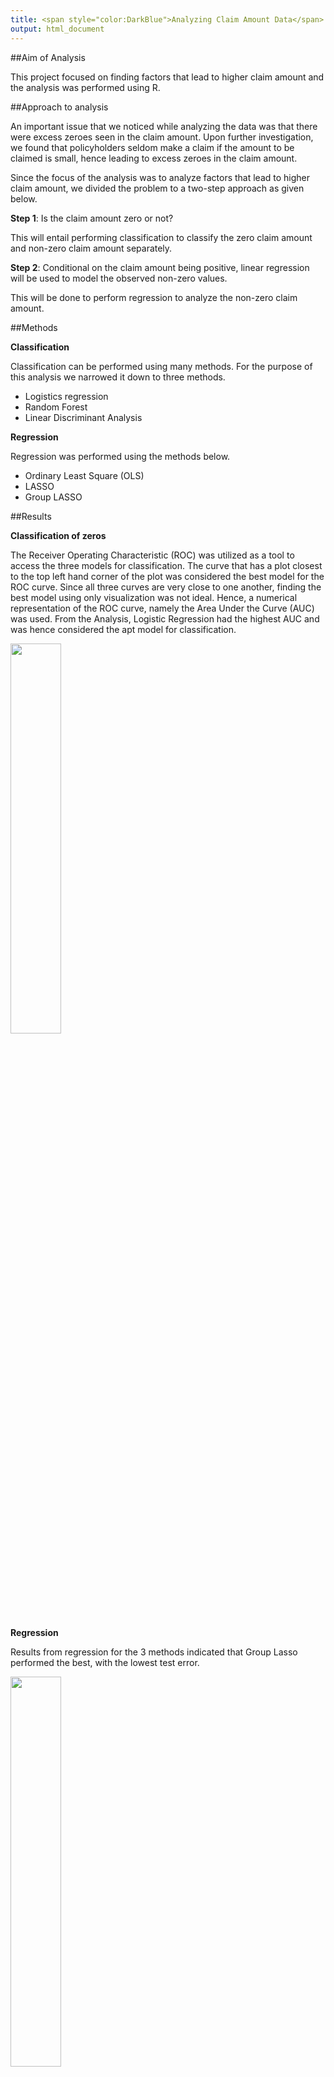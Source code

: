 ```yaml
---
title: <span style="color:DarkBlue">Analyzing Claim Amount Data</span>
output: html_document
---
```


##Aim of Analysis

This project focused on finding factors that lead to higher claim amount and the analysis was performed using R.

##Approach to analysis

An important issue that we noticed while analyzing the data was that there were excess zeroes seen in the claim amount. Upon further investigation, we found that policyholders seldom make a claim if the amount to be claimed is small, hence leading to excess zeroes in the claim amount.
 
Since the focus of the analysis was to analyze factors that lead to higher claim amount, we divided the problem to a two-step approach as given below.

**Step 1**: Is the claim amount zero or not?

This will entail performing classification to classify the zero claim amount and non-zero claim amount separately.

**Step 2**: Conditional on the claim amount being positive, linear regression will be used to model the observed non-zero values.

This will be done to perform regression to analyze the non-zero claim amount.

##Methods

**Classification**

Classification can be performed using many methods. For the purpose of this analysis we narrowed it down to three methods.

- Logistics regression
- Random Forest
- Linear Discriminant Analysis

**Regression**

Regression was performed using the methods below.

- Ordinary Least Square (OLS)
- LASSO
- Group LASSO

##Results

**Classification of zeros**

The Receiver Operating Characteristic (ROC) was utilized as a tool to access the three models for classification. The curve that has a plot closest to the top left hand corner of the plot was considered the best model for the ROC curve. Since all three curves are very close to one another, finding the best model using only visualization was not ideal. Hence, a numerical representation of the ROC curve, namely the Area Under the Curve (AUC) was used. From the Analysis, Logistic Regression had the highest AUC and was hence considered the apt model for classification.

![](/Users/Kanchanah/Documents/STAT 5167/Project/roc.jpg){width=40%}




**Regression**

Results from regression for the 3 methods indicated that Group Lasso performed the best, with the lowest test error.

![](/Users/Kanchanah/Documents/STAT 5167/Project/test.jpg){width=40%}

Results from group lasso indicated that factors such as **REVOKED** and **MVR PTS** are significant. Hence, these two factors results in positive claim amount. Hence, the interpretations of the cofficients for these two predictors are given below.
- REVOKED: As the number of revoked licenses increases, the claim amount increases.
- MVR PTS: As the number of motor vehicle record points increases, the claim amount increases.

##Conclusion

Accurate modeling of the claim amount distribution is one of the essential steps in calculating policy rates. Motivated by the zero-inflation problem in the claim amount distribution of the motor insurance data set, the project focused on applying the use of the two part model. The method accommodates the extra zeros possibly caused by the unreported minor losses. Based on the findings shown in the previous sections, the combination of logistic regression and Group Lasso fits the motor insurance data reasonably well. One possible reason this was chosen as the best model was because we collapsed the dummy variables in the same group and considered correlation between predictors for this model. Based on the results of the two models, MVR violation records and revoked licenses are the most important predictors to predict claim amount. 
